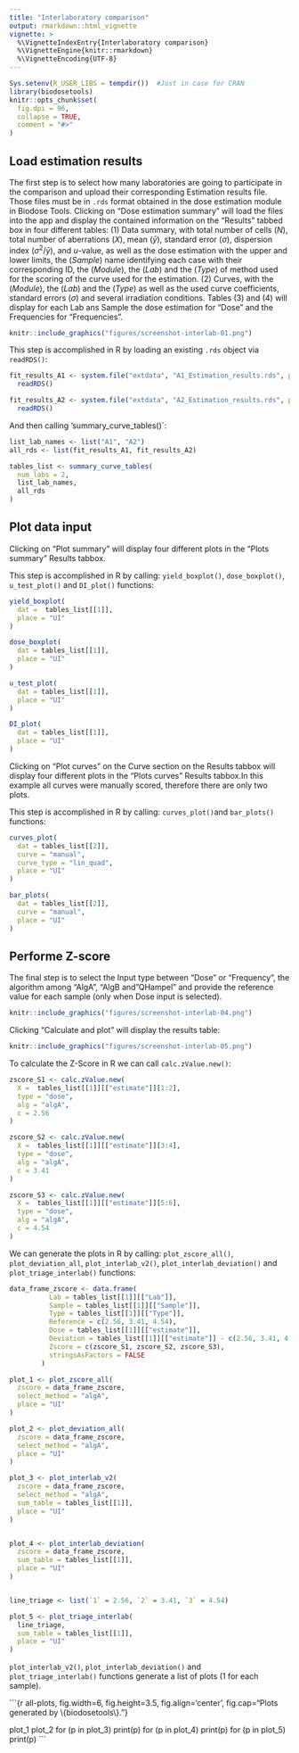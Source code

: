 ```yaml
---
title: "Interlaboratory comparison"
output: rmarkdown::html_vignette
vignette: >
  %\VignetteIndexEntry{Interlaboratory comparison}
  %\VignetteEngine{knitr::rmarkdown}
  %\VignetteEncoding{UTF-8}
---
```


```r
Sys.setenv(R_USER_LIBS = tempdir())  #Just in case for CRAN
library(biodosetools)
knitr::opts_chunk$set(
  fig.dpi = 96,
  collapse = TRUE,
  comment = "#>"
)
```

## Load estimation results

The first step is to select how many laboratories are going to participate in the comparison and upload their corresponding Estimation results file. Those files must be in `.rds` format obtained in the dose estimation module in Biodose Tools. Clicking on "Dose estimation summary" will load the files into the app and display the contained information on the "Results" tabbed box in four different tables: (1) Data summary, with total number of cells ($N$), total number of aberrations ($X$), mean ($\bar{y}$), standard error ($\sigma$), dispersion index ($\sigma^{2}/\bar{y}$), and $u$-value, as well as the dose estimation with the upper and lower limits, the ($Sample$) name identifying each case with their corresponding ID, the ($Module$), the ($Lab$) and the ($Type$) of method used for the scoring of the curve used for the estimation. (2) Curves, with the ($Module$), the ($Lab$) and the ($Type$) as well as the used curve coefficients, standard errors ($\sigma$) and several irradiation conditions. Tables (3) and (4) will display for each Lab ans Sample the dose estimation for "Dose" and the Frequencies for "Frequencies".

```r
knitr::include_graphics("figures/screenshot-interlab-01.png")
```

This step is accomplished in R by loading an existing `.rds` object via `readRDS()`:

```r
fit_results_A1 <- system.file("extdata", "A1_Estimation_results.rds", package = "biodosetools") %>%
  readRDS()

fit_results_A2 <- system.file("extdata", "A2_Estimation_results.rds", package = "biodosetools") %>%
  readRDS()

```

And then calling 'summary_curve_tables()`:

```r
list_lab_names <- list("A1", "A2")
all_rds <- list(fit_results_A1, fit_results_A2)

tables_list <- summary_curve_tables(
  num_labs = 2,
  list_lab_names, 
  all_rds
)
```

## Plot data input

Clicking on "Plot summary" will display four different plots in the "Plots summary" Results tabbox.

This step is accomplished in R by calling: `yield_boxplot()`, `dose_boxplot()`, `u_test_plot()` and `DI_plot()` functions:

```r
yield_boxplot(
  dat =  tables_list[[1]],
  place = "UI"
)

dose_boxplot(
  dat = tables_list[[1]],
  place = "UI"
)

u_test_plot(
  dat = tables_list[[1]],
  place = "UI"
)

DI_plot(
  dat = tables_list[[1]],
  place = "UI"
)
```
Clicking on "Plot curves" on the Curve section on the Results tabbox will display four different plots in the "Plots curves" Results tabbox.In this example all curves were manually scored, therefore there are only two plots.

This step is accomplished in R by calling: `curves_plot()`and `bar_plots()` functions:

```r
curves_plot(
  dat = tables_list[[2]], 
  curve = "manual", 
  curve_type = "lin_quad",
  place = "UI"
)

bar_plots(
  dat = tables_list[[2]], 
  curve = "manual",
  place = "UI"
)

```
## Performe Z-score

The final step is to select the Input type between "Dose" or "Frequency", the algorithm among "AlgA", "AlgB and "QHampel" and provide the reference value for each sample (only when Dose input is selected). 

```r
knitr::include_graphics("figures/screenshot-interlab-04.png")
```
Clicking "Calculate and plot" will display the results table:

```r
knitr::include_graphics("figures/screenshot-interlab-05.png")
```

To calculate the Z-Score in R we can call `calc.zValue.new()`: 

```r

zscore_S1 <- calc.zValue.new(
  X =  tables_list[[1]][["estimate"]][1:2],
  type = "dose", 
  alg = "algA", 
  c = 2.56
)

zscore_S2 <- calc.zValue.new(
  X =  tables_list[[1]][["estimate"]][3:4],
  type = "dose", 
  alg = "algA", 
  c = 3.41
)

zscore_S3 <- calc.zValue.new(
  X =  tables_list[[1]][["estimate"]][5:6],
  type = "dose", 
  alg = "algA", 
  c = 4.54
)

```

We can generate the plots in R by calling: `plot_zscore_all()`, `plot_deviation_all`, `plot_interlab_v2()`, `plot_interlab_deviation()` and `plot_triage_interlab()` functions:

```r

data_frame_zscore <- data.frame(
          Lab = tables_list[[1]][["Lab"]],
          Sample = tables_list[[1]][["Sample"]],
          Type = tables_list[[1]][["Type"]],
          Reference = c(2.56, 3.41, 4.54),
          Dose = tables_list[[1]][["estimate"]],
          Deviation = tables_list[[1]][["estimate"]] - c(2.56, 3.41, 4.54),
          Zscore = c(zscore_S1, zscore_S2, zscore_S3),
          stringsAsFactors = FALSE
        )

plot_1 <- plot_zscore_all(
  zscore = data_frame_zscore, 
  select_method = "algA",
  place = "UI"
)

plot_2 <- plot_deviation_all(
  zscore = data_frame_zscore, 
  select_method = "algA",
  place = "UI"
)

plot_3 <- plot_interlab_v2(
  zscore = data_frame_zscore, 
  select_method = "algA", 
  sum_table = tables_list[[1]],
  place = "UI"
)


plot_4 <- plot_interlab_deviation(
  zscore = data_frame_zscore, 
  sum_table = tables_list[[1]],
  place = "UI"
)


line_triage <- list(`1` = 2.56, `2` = 3.41, `3` = 4.54)

plot_5 <- plot_triage_interlab(
  line_triage,
  sum_table = tables_list[[1]],
  place = "UI"
)

```
`plot_interlab_v2()`, `plot_interlab_deviation()` and `plot_triage_interlab()` functions generate a list of plots (1 for each sample).

```{r all-plots, fig.width=6, fig.height=3.5, fig.align='center', fig.cap="Plots generated by \\{biodosetools\\}."}

plot_1
plot_2
for (p in plot_3) print(p)
for (p in plot_4) print(p)
for (p in plot_5) print(p)
```
